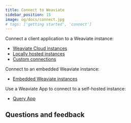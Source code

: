 ```yaml
---
title: Connect to Weaviate
sidebar_position: 15
image: og/docs/connect.jpg
# tags: ['getting started', 'connect']
---
```


Connect a client application to a Weaviate instance:

- [Weaviate Cloud instances](/developers/weaviaite/connections/connect_cloud)
- [Locally hosted instances](/developers/weaviaite/connections/connect)
- [Custom connections](/developers/weaviaite/connections/connect-custom)

Connect to an embedded Weaviate instance:

- [Embedded Weaviate instances](/developers/weaviaite/connections/connect_embedded)

Use a Weaviate App to connect to a self-hosted instance:

- [Query App](/developers/weaviaite/connections/connect_query)


## Questions and feedback


<DocsFeedback/>
